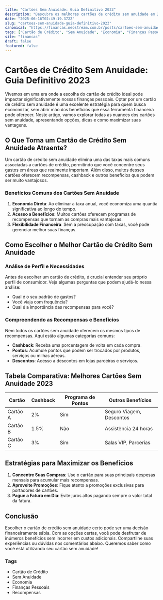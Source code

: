 ```yaml
---
title: "Cartões Sem Anuidade: Guia Definitivo 2023"
description: "Descubra os melhores cartões de crédito sem anuidade em 2023. Maximizar benefícios, recompensas e economias com escolhas inteligentes."
date: "2025-06-16T02:49:19.372Z"
slug: "cartoes-sem-anuidade-guia-definitivo-2023"
canonical: "https://financas.neostream.com.br/posts/cartoes-sem-anuidade-guia-definitivo-2023"
tags: ["Cartão de Crédito", "Sem Anuidade", "Economia", "Finanças Pessoais", "Recompensas"]
site: "financas"
draft: false
featured: false
---
```


# Cartões de Crédito Sem Anuidade: Guia Definitivo 2023

Vivemos em uma era onde a escolha do cartão de crédito ideal pode impactar significativamente nossas finanças pessoais. Optar por um cartão de crédito sem anuidade é uma excelente estratégia para quem busca economizar, sem abrir mão dos benefícios que essa ferramenta financeira pode oferecer. Neste artigo, vamos explorar todas as nuances dos cartões sem anuidade, apresentando opções, dicas e como maximizar suas vantagens.

## O Que Torna um Cartão de Crédito Sem Anuidade Atraente?

Um cartão de crédito sem anuidade elimina uma das taxas mais comuns associadas a cartões de crédito, permitindo que você concentre seus gastos em áreas que realmente importam. Além disso, muitos desses cartões oferecem recompensas, cashback e outros benefícios que podem ser muito vantajosos.

### Benefícios Comuns dos Cartões Sem Anuidade

1. **Economia Direta**: Ao eliminar a taxa anual, você economiza uma quantia significativa ao longo do tempo.
2. **Acesso a Benefícios**: Muitos cartões oferecem programas de recompensas que tornam as compras mais vantajosas.
3. **Flexibilidade Financeira**: Sem a preocupação com taxas, você pode gerenciar melhor suas finanças.

## Como Escolher o Melhor Cartão de Crédito Sem Anuidade

### Análise de Perfil e Necessidades

Antes de escolher um cartão de crédito, é crucial entender seu próprio perfil de consumidor. Veja algumas perguntas que podem ajudá-lo nessa análise:

- Qual é o seu padrão de gastos?
- Você viaja com frequência?
- Qual é a importância das recompensas para você?

### Compreendendo as Recompensas e Benefícios

Nem todos os cartões sem anuidade oferecem os mesmos tipos de recompensas. Aqui estão algumas categorias comuns:

- **Cashback**: Receba uma porcentagem de volta em cada compra.
- **Pontos**: Acumule pontos que podem ser trocados por produtos, serviços ou milhas aéreas.
- **Descontos**: Acesso a descontos em lojas parceiras e serviços.

## Tabela Comparativa: Melhores Cartões Sem Anuidade 2023

| Cartão                 | Cashback | Programa de Pontos | Outros Benefícios         |
|------------------------|----------|--------------------|---------------------------|
| Cartão A               | 2%       | Sim                | Seguro Viagem, Descontos  |
| Cartão B               | 1.5%     | Não                | Assistência 24 horas      |
| Cartão C               | 3%       | Sim                | Salas VIP, Parcerias      |

## Estratégias para Maximizar os Benefícios

1. **Concentre Suas Compras**: Use o cartão para suas principais despesas mensais para acumular mais recompensas.
2. **Aproveite Promoções**: Fique atento a promoções exclusivas para portadores de cartões.
3. **Pague a Fatura em Dia**: Evite juros altos pagando sempre o valor total da fatura.

## Conclusão

Escolher o cartão de crédito sem anuidade certo pode ser uma decisão financeiramente sábia. Com as opções certas, você pode desfrutar de inúmeros benefícios sem incorrer em custos adicionais. Compartilhe suas experiências ou dúvidas nos comentários abaixo. Queremos saber como você está utilizando seu cartão sem anuidade!

### Tags
- Cartão de Crédito
- Sem Anuidade
- Economia
- Finanças Pessoais
- Recompensas
